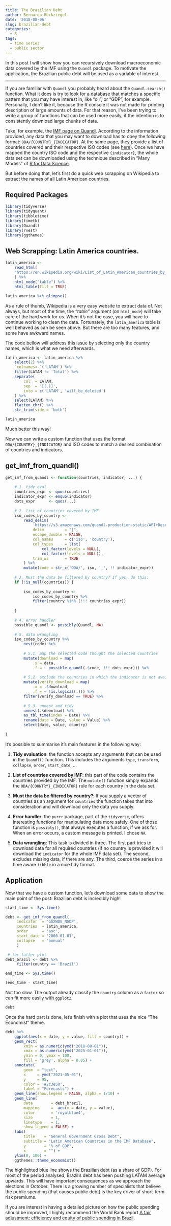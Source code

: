 ```yaml
---
title: The Brazilian Debt
author: Bernardo Reckziegel
date: '2018-08-06'
slug: brazilian-debt
categories:
  - R
tags:
  - time series
  - public sector
---
```


In this post I will show how you can recursively download macroeconomic data covered by the IMF using the `Quandl` package. To motivate the application, the Brazilian public debt will be used as a variable of interest. 

***

If you are familiar with `Quandl` you probably heard about the `Quandl.search()` function. What it does is try to look for a database that matches a specific pattern that you may have interest in, like "oil", or "GDP", for example. Personally, I don't like it, because the R console it was not made for printing description of large amounts of data. For that reason, I've been trying to write a group of functions that can be used more easily, if the intention is to consistently download large chunks of data. 

Take, for example, the [IMF page on Quandl](https://www.quandl.com/data/ODA-IMF-Cross-Country-Macroeconomic-Statistics). According to the information provided, any data that you may want to download has to obey the following format: `ODA/{COUNTRY}_{INDICATOR}`. At the same page, they provide a list of countries covered and their respective ISO codes (see [here](https://s3.amazonaws.com/quandl-production-static/API+Descriptions/WHO/ccodes.txt)). Once we have mapped the country ISO code and the respective `{indicator}`, the whole data set can be downloaded using the technique described in "Many Models" of [R for Data Science](http://r4ds.had.co.nz/many-models.html).

But before doing that, let's first do a quick web scrapping on Wikipedia to extract the names of all Latin American countries.

## Required Packages

```r

library(tidyverse)
library(tidyquant)
library(tibbletime)
library(timetk)
library(Quandl)
library(rvest)
library(ggthemes)

```


## Web Scrapping: Latin America countries.

```r

latin_america <- 
    read_html(
    "https://en.wikipedia.org/wiki/List_of_Latin_American_countries_by_population"
    ) %>%
    html_node("table") %>%
    html_table(fill = TRUE)

latin_america %>% glimpse()

```


As a rule of thumb, Wikipedia is a very easy website to extract data of. Not always, but most of the time, the *"table"* argument (on `html_node`) will take care of the hard work for us. When it's not the case, you will have to continue working to clean the data. Fortunately, the `latin_america` table is well behaved as can be seen above. But there are too many features, and some have awkward names. 

The code bellow will address this issue by selecting only the country names, which is what we need afterwards.


```r

latin_america <- latin_america %>% 
    select(2) %>% 
    `colnames<-`('LATAM') %>% 
    filter(LATAM != 'Total') %>%
    separate(
        col  = LATAM, 
        sep  = '[(.)]', 
        into = c('LATAM', 'will_be_deleted')
    ) %>% 
    select(LATAM) %>%
    flatten_chr() %>% 
    str_trim(side = 'both')

latin_america

```

Much better this way! 

Now we can write a custom function that uses the format `ODA/{COUNTRY}_{INDICATOR}` and ISO codes to match a desired combination of countries and indicators.

## get_imf_from_quandl()


```r

get_imf_from_quandl <- function(countries, indicator, ...) {
    
    # 1. tidy eval 
    countries_expr <- quos(countries)
    indicator_expr <- enquo(indicator)
    dots_expr      <- quos(...)
    
    # 2. list of countries covered by IMF 
    iso_codes_by_country <- 
        read_delim(
            'https://s3.amazonaws.com/quandl-production-static/API+Descriptions/WHO/ccodes.txt',
            delim         = "|", 
            escape_double = FALSE, 
            col_names     = c('iso', 'country'),
            col_types     = list(
                col_factor(levels = NULL), 
                col_factor(levels = NULL)),
            trim_ws       = TRUE
        ) %>% 
        mutate(code = str_c('ODA/', iso, '_', !! indicator_expr))
    
    # 3. Must the data be filtered by country? If yes, do this:
    if (!is_null(countries)) {
        
        iso_codes_by_country <- 
            iso_codes_by_country %>%  
            filter(country %in% (!!! countries_expr))
        
    }
    
    # 4. error handler
    possible_quandl <- possibly(Quandl, NA)
    
    # 5. data wrangling
    iso_codes_by_country %>% 
        nest(code) %>%  
        
        # 5.1. map the selected code thought the selected countries
        mutate(download = map(
            .x = data, 
            .f = ~ possible_quandl(.$code, !!! dots_expr))) %>% 
        
        # 5.2. exclude the countries in which the indicator is not avaiable 
        mutate(verify_download = map(
            .x = .$download, 
            .f = ~ !is.logical(.))) %>% 
        filter(verify_download == TRUE) %>% 
        
        # 5.3. unnest and tidy
        unnest(.$download) %>% 
        as_tbl_time(index = Date) %>% 
        rename(date = Date, value = Value) %>% 
        select(date, value, country)
    
}


```


It's possible to summarise it's main features in the following way:

1. **Tidy evaluation**: the function accepts any arguments that can be used in the `Quandl()` function. This includes the arguments `type`, `transform`, `collapse`, `order`, `start_date`, ...

2. **List of countries covered by IMF**: this part of the code contains the countries provided by the IMF. The `mutate()` function simply expands the `ODA/{COUNTRY}_{INDICATOR}` rule for each country in the data set.

3. **Must the data be filtered by country?**: If you supply a vector of countries as an argument for `countries` the function takes that into consideration and will download only the data you supply. 

4. **Error handler**: the `purrr` package, part of the `tidyverse`, offers interesting functions for manipulating data more safely. One of those function is `possibly()`, that always executes a function, if we ask for. When an error occurs, a custom message is printed. I chose `NA`.

5. **Data wrangling**: This task is divided in three. The first part tries to download data for all required countries (if no country is provided it will download the `indicator` for the whole IMF data set). The second, excludes missing data, if there are any. The third, coerce the series in a time aware `tibble` in a nice tidy format.


## Application

Now that we have a custom function, let's download some data to show the main point of the post: Brazilian debt is incredibly high!

```r
 
start_time <- Sys.time()

debt <- get_imf_from_quandl(
     indicator  = 'GGXWDG_NGDP',
     countries  = latin_america,
     order      = 'asc',
     start_date = '2000-01-01',
     collapse   = 'annual'
     )

 # for latter plot
debt_brazil <- debt %>%
     filter(country == 'Brazil')

end_time <- Sys.time()

(end_time - start_time)

```

Not too slow. The output already classify the `country` column as a `factor` so can fit more easily with `ggplot2`. 

```r

debt

```

Once the hard part is done, let's finish with a plot that uses the nice "The Economist" theme.


```r

debt %>% 
    ggplot(aes(x = date, y = value, fill = country)) + 
    geom_rect(
        xmin = as.numeric(ymd("2018-08-01")),
        xmax = as.numeric(ymd("2025-01-01")),
        ymin = 0, ymax = 100,
        fill = 'grey', alpha = 0.05) + 
    annotate(
        geom  = "text",
        x     = ymd("2021-05-01"),
        y     = 95,
        color = '#2c3e50',
        label = "Forecasts") +
    geom_line(show.legend = FALSE, alpha = 1/10) +
    geom_line(
        data        = debt_brazil, 
        mapping     =  aes(x = date, y = value),
        color       = 'royalblue4',
        size        = 1,
        linetype    = 1,
        show.legend = FALSE) +
    labs(
        title    = "General Government Gross Debt", 
        subtitle = "Latin American Countries in the IMF Database",
        y        = "% of GDP", 
        x        = "") + 
    ylim(0, 100) + 
    ggthemes::theme_economist()

```

The highlighted blue line shows the Brazilian debt (as a share of GDP). For most of the period analysed, Brazil's debt has been pushing LATAM average upwards. This will have important consequences as we approach the elections in October. There is a growing number of specialists that believe the public spending (that causes public debt) is the key driver of short-term risk premiums.

If you are interest in having a detailed picture on how the public spending should be improved, I highly recommend the World Bank report [A fair adjustment: efficiency and equity of public spending in Brazil](http://documents.worldbank.org/curated/en/643471520429223428/Volume-1-Overview). 

